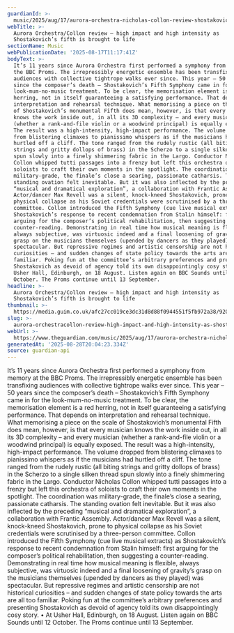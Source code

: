 ```yaml
---
guardianId: >-
  music/2025/aug/17/aurora-orchestra-nicholas-collon-review-shostakovich-fifth-symphony
webTitle: >-
  Aurora Orchestra/Collon review – high impact and high intensity as
  Shostakovich’s fifth is brought to life
sectionName: Music
webPublicationDate: '2025-08-17T11:17:41Z'
bodyText: >-
  It’s 11 years since Aurora Orchestra first performed a symphony from memory at
  the BBC Proms. The irrepressibly energetic ensemble has been transfixing
  audiences with collective tightrope walks ever since. This year – 50 years
  since the composer’s death – Shostakovich’s Fifth Symphony came in for the
  look-mum-no-music treatment. To be clear, the memorisation element is a red
  herring, not in itself guaranteeing a satisfying performance. That depends on
  interpretation and rehearsal technique. What memorising a piece on the scale
  of Shostakovich’s monumental Fifth does mean, however, is that every musician
  knows the work inside out, in all its 3D complexity – and every musician
  (whether a rank-and-file violin or a woodwind principal) is equally exposed.
  The result was a high-intensity, high-impact performance. The volume dropped
  from blistering climaxes to pianissimo whispers as if the musicians had
  hurtled off a cliff. The tone ranged from the rudely rustic (all biting
  strings and gritty dollops of brass) in the Scherzo to a single silken thread
  spun slowly into a finely shimmering fabric in the Largo. Conductor Nicholas
  Collon whipped tutti passages into a frenzy but left this orchestra of
  soloists to craft their own moments in the spotlight. The coordination was
  military-grade, the finale’s close a searing, passionate catharsis. The
  standing ovation felt inevitable. But it was also inflected by the preceding
  “musical and dramatical exploration”, a collaboration with Frantic Assembly.
  Actor/dancer Max Revell was a silent, knock-kneed Shostakovich, prone to
  physical collapse as his Soviet credentials were scrutinised by a three-person
  committee. Collon introduced the Fifth Symphony (cue live musical extracts) as
  Shostakovich’s response to recent condemnation from Stalin himself: first
  arguing for the composer’s political rehabilitation, then suggesting a
  counter-reading. Demonstrating in real time how musical meaning is flexible,
  always subjective, was virtuosic indeed and a final loosening of gravity’s
  grasp on the musicians themselves (upended by dancers as they played) was
  spectacular. But repressive regimes and artistic censorship are not historical
  curiosities – and sudden changes of state policy towards the arts are all too
  familiar. Poking fun at the committee’s arbitrary preferences and presenting
  Shostakovich as devoid of agency told its own disappointingly cosy story. • At
  Usher Hall, Edinburgh, on 18 August. Listen again on BBC Sounds until 12
  October. The Proms continue until 13 September.
headline: >-
  Aurora Orchestra/Collon review – high impact and high intensity as
  Shostakovich’s fifth is brought to life
thumbnail: >-
  https://media.guim.co.uk/afc27cc019ce3dc31d8d88f0944551f5fb972a38/920_177_6779_5423/500.jpg
slug: >-
  aurora-orchestracollon-review-high-impact-and-high-intensity-as-shostakovichs-fifth-is-brought-to-life
webUrl: >-
  https://www.theguardian.com/music/2025/aug/17/aurora-orchestra-nicholas-collon-review-shostakovich-fifth-symphony
generatedAt: '2025-08-28T20:04:23.334Z'
source: guardian-api
---
```

It’s 11 years since Aurora Orchestra first performed a symphony from memory at the BBC Proms. The irrepressibly energetic ensemble has been transfixing audiences with collective tightrope walks ever since. This year – 50 years since the composer’s death – Shostakovich’s Fifth Symphony came in for the look-mum-no-music treatment. To be clear, the memorisation element is a red herring, not in itself guaranteeing a satisfying performance. That depends on interpretation and rehearsal technique. What memorising a piece on the scale of Shostakovich’s monumental Fifth does mean, however, is that every musician knows the work inside out, in all its 3D complexity – and every musician (whether a rank-and-file violin or a woodwind principal) is equally exposed. The result was a high-intensity, high-impact performance. The volume dropped from blistering climaxes to pianissimo whispers as if the musicians had hurtled off a cliff. The tone ranged from the rudely rustic (all biting strings and gritty dollops of brass) in the Scherzo to a single silken thread spun slowly into a finely shimmering fabric in the Largo. Conductor Nicholas Collon whipped tutti passages into a frenzy but left this orchestra of soloists to craft their own moments in the spotlight. The coordination was military-grade, the finale’s close a searing, passionate catharsis. The standing ovation felt inevitable. But it was also inflected by the preceding “musical and dramatical exploration”, a collaboration with Frantic Assembly. Actor/dancer Max Revell was a silent, knock-kneed Shostakovich, prone to physical collapse as his Soviet credentials were scrutinised by a three-person committee. Collon introduced the Fifth Symphony (cue live musical extracts) as Shostakovich’s response to recent condemnation from Stalin himself: first arguing for the composer’s political rehabilitation, then suggesting a counter-reading. Demonstrating in real time how musical meaning is flexible, always subjective, was virtuosic indeed and a final loosening of gravity’s grasp on the musicians themselves (upended by dancers as they played) was spectacular. But repressive regimes and artistic censorship are not historical curiosities – and sudden changes of state policy towards the arts are all too familiar. Poking fun at the committee’s arbitrary preferences and presenting Shostakovich as devoid of agency told its own disappointingly cosy story. • At Usher Hall, Edinburgh, on 18 August. Listen again on BBC Sounds until 12 October. The Proms continue until 13 September.
